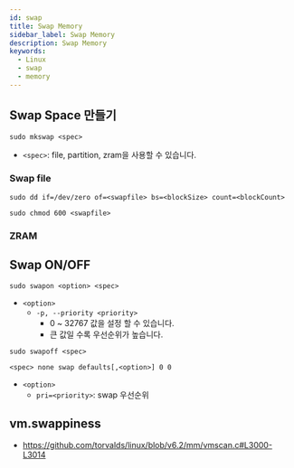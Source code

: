 ```yaml
---
id: swap
title: Swap Memory
sidebar_label: Swap Memory
description: Swap Memory
keywords:
  - Linux
  - swap
  - memory
---
```


## Swap Space 만들기

```shell
sudo mkswap <spec>
```

- `<spec>`: file, partition, zram을 사용할 수 있습니다.

### Swap file

```shell
sudo dd if=/dev/zero of=<swapfile> bs=<blockSize> count=<blockCount>
```

```shell
sudo chmod 600 <swapfile>
```

### ZRAM

## Swap ON/OFF

```shell
sudo swapon <option> <spec>
```

- `<option>`
  - `-p, --priority <priority>`
    - 0 ~ 32767 값을 설정 할 수 있습니다.
    - 큰 값일 수록 우선순위가 높습니다.

```shell
sudo swapoff <spec>
```

```shell title="/etc/fstab"
<spec> none swap defaults[,<option>] 0 0
```

- `<option>`
  - `pri=<priority>`: swap 우선순위

## vm.swappiness

- https://github.com/torvalds/linux/blob/v6.2/mm/vmscan.c#L3000-L3014
